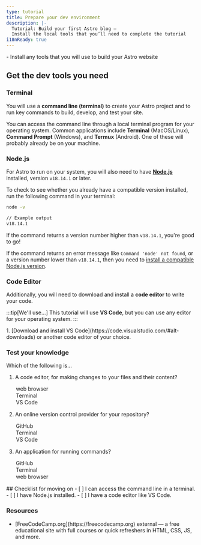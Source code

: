 ```yaml
---
type: tutorial
title: Prepare your dev environment
description: |-
  Tutorial: Build your first Astro blog —
  Install the local tools that you’ll need to complete the tutorial
i18nReady: true
---
```


<PreCheck>
  - Install any tools that you will use to build your Astro website
</PreCheck>

## Get the dev tools you need

### Terminal

You will use a **command line (terminal)** to create your Astro project and to run key commands to build, develop, and test your site.

You can access the command line through a local terminal program for your operating system. Common applications include **Terminal** (MacOS/Linux), **Command Prompt** (Windows), and **Termux** (Android). One of these will probably already be on your machine. 

### Node.js

For Astro to run on your system, you will also need to have [**Node.js**](https://nodejs.org/en/) installed, version `v18.14.1` or later.

To check to see whether you already have a compatible version installed, run the following command in your terminal:

```sh
node -v

// Example output
v18.14.1
```

If the command returns a version number higher than `v18.14.1`, you're good to go!

If the command returns an error message like `Command 'node' not found`, or a version number lower than `v18.14.1`, then you need to [install a compatible Node.js version](https://docs.npmjs.com/downloading-and-installing-node-js-and-npm).

### Code Editor

Additionally, you will need to download and install a **code editor** to write your code. 

:::tip[We'll use...]
This tutorial will use **VS Code**, but you can use any editor for your operating system.
:::

<Steps>
1. [Download and install VS Code](https://code.visualstudio.com/#alt-downloads) or another code editor of your choice. 
</Steps>


<Box icon="question-mark">

### Test your knowledge

Which of the following is...
1. A code editor, for making changes to your files and their content?

    <MultipleChoice>
      <Option>
        web browser
      </Option>
      <Option>
        Terminal
      </Option>
      <Option isCorrect>
        VS Code
      </Option>
    </MultipleChoice>

2. An online version control provider for your repository?

    <MultipleChoice>
      <Option isCorrect>
        GitHub
      </Option>
      <Option>
        Terminal
      </Option>
      <Option>
        VS Code
      </Option>
    </MultipleChoice>

3. An application for running commands?
    <MultipleChoice>
      <Option>
        GitHub
      </Option>
      <Option isCorrect>
        Terminal
      </Option>
      <Option>
        web browser
      </Option>
    </MultipleChoice>

</Box>

<Box icon="check-list">
## Checklist for moving on

<Checklist>
- [ ] I can access the command line in a terminal.
- [ ] I have Node.js installed.
- [ ] I have a code editor like VS Code.
</Checklist>
</Box>


### Resources

- <p>[FreeCodeCamp.org](https://freecodecamp.org) <Badge>external</Badge> — a free educational site with full courses or quick refreshers in HTML, CSS, JS, and more.</p>
